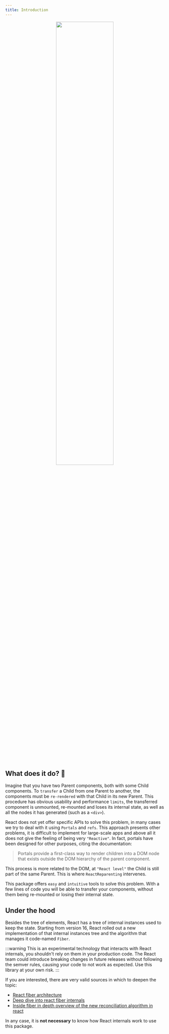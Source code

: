 ```yaml
---
title: Introduction
---
```



<div align="center">
  <img src={useBaseUrl('gifs/reparenting.gif')} width="60%" />
</div>

## What does it do? 🤨

Imagine that you have two Parent components, both with some Child components. To `transfer` a Child from one Parent to another, the components must be `re-rendered` with that Child in its new Parent. This procedure has obvious usability and performance `limits`, the transferred component is unmounted, re-mounted and loses its internal state, as well as all the nodes it has generated (such as a `<div>`).

React does not yet offer specific APIs to solve this problem, in many cases we try to deal with it using `Portals` and `refs`. This approach presents other problems, it is difficult to implement for large-scale apps and above all it does not give the feeling of being very `"Reactive"`. In fact, portals have been designed for other purposes, citing the documentation:

> Portals provide a first-class way to render children into a DOM node that exists outside the DOM hierarchy of the parent component.

This process is more related to the DOM, at `"React level"` the Child is still part of the same Parent. This is where `ReactReparenting` intervenes.

This package offers `easy` and `intuitive` tools to solve this problem. With a few lines of code you will be able to transfer your components, without them being re-mounted or losing their internal state.

## Under the hood

Besides the tree of elements, React has a tree of internal instances used to keep the state. Starting from version 16, React rolled out a new implementation of that internal instances tree and the algorithm that manages it code-named `Fiber`.

:::warning
This is an experimental technology that interacts with React internals, you shouldn't rely on them in your production code. The React team could introduce breaking changes in future releases without following the semver rules, causing your code to not work as expected. Use this library at your own risk.
:::

If you are interested, there are very valid sources in which to deepen the topic:

- [React fiber architecture](https://github.com/acdlite/react-fiber-architecture)
- [Deep dive into react fiber internals](https://blog.logrocket.com/deep-dive-into-react-fiber-internals)
- [Inside fiber in depth overview of the new reconciliation algorithm in react](https://medium.com/react-in-depth/inside-fiber-in-depth-overview-of-the-new-reconciliation-algorithm-in-react-e1c04700ef6e)

In any case, it is **not necessary** to know how React internals work to use this package.
